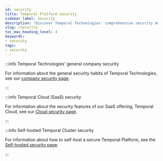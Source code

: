 ```yaml
---
id: security
title: Temporal Platform security
sidebar_label: Security
description: "Discover Temporal Technologies' comprehensive security measures: company security habits, Cloud (SaaS) security features, and self-hosted Cluster security guidelines."
slug: /security
toc_max_heading_level: 4
keywords:
- security
tags:
- security
---
```


:::info Temporal Technologies' general company security

For information about the general security habits of Temporal Technologies, see our [company security page](/temporal-technologies-inc-security).

:::

:::info Temporal Cloud (SaaS) security

For information about the security features of our SaaS offering, Temporal Cloud, see our [Cloud security page](/cloud/security).

:::

:::info Self-hosted Temporal Cluster security

For information about how to self-host a secure Temporal Platform, see the [Self-hosted security page](/self-hosted-guide/security).

:::
